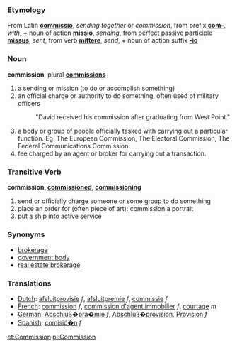 ===Etymology===
From Latin '''[[commissio]]''', ''sending together'' or ''commission'', from prefix '''[[com-]]''', ''with'', + noun of action '''[[missio]]''', ''sending'', from perfect passive participle '''[[missus]]''', ''sent'', from verb '''[[mittere]]''', ''send'', + noun of action suffix '''[[-io]]'''

===Noun===
'''commission''', plural '''[[commissions]]'''

# a sending or mission (to do or accomplish something)
# an official charge or authority to do something, often used of military officers
#: "David received his commission after graduating from West Point."
# a body or group of people officially tasked with carrying out a particular function. Eg: The European Commission, The Electoral Commission, The Federal Communications Commission.
# fee charged by an agent or broker for carrying out a transaction.

=== Transitive Verb ===
'''commission, [[commissioned]], [[commissioning]]'''

# send or officially charge someone or some group to do something
# place an order for (often piece of art): commission a portrait
# put a ship into active service

===Synonyms===
*[[brokerage]]
*[[government body]]
*[[real estate brokerage]]

===Translations===
*[[Dutch]]: [[afsluitprovisie]] ''f'', [[afsluitpremie]] ''f'', [[commissie]] ''f''
*[[French]]: [[commission]] ''f'', [[commission d'agent immobilier]] ''f'', [[courtage]] ''m''
*[[German]]: [[Abschluß�prä�mie]] ''f'', [[Abschluß�provision]], [[Provision]] ''f''
*[[Spanish]]: [[comisió�n]] ''f''

[[et:Commission]]
[[pl:Commission]]